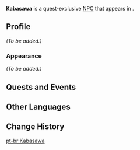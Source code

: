 {{Meta
<!-- REMOVE THIS TEMPLATE AFTER ADDING MISSING INFO -->
|missing_NPC_profile  = yes
}}
{{Character Infobox
|type             = Quest NPC
|image            = NPC Kabasawa.png
|realname         = 
|region           = Inazuma
|location         = Inazuma
|affiliation      = 
|title            = 
|voiceEN          = 
|voiceCN          = 
|voiceJP          = 
}}
'''Kabasawa''' {{Lang|ja=蒲澤}} is a quest-exclusive [[NPC]] that appears in {{Quest|Victory Banquet}}.
<!--
==Location==
<gallery>
NPC Location Kabasawa.png|Kabasawa's location
NPC Location Kabasawa Context.png|Additional context
</gallery>
-->
==Profile==
<!-- detailed story/lore information goes here -->
''(To be added.)''

===Appearance===
''(To be added.)''

==Quests and Events==
{{Quests and Events}}

==Other Languages==
{{Other Languages
|default_hidden = 1
|en      = Kabasawa
|zhs     = 蒲泽
|zhs_rm  = Púzé
|zht     = 蒲澤
|zht_rm  = Púzé
|ja      = 蒲澤
|ja_rm   = Kabasawa
|ko      = 카바사와
|es      = Kabasawa
|fr      = Kabasawa
|ru      = Кабасава
|th      = Kabasawa
|vi      = Kabasawa
|de      = Kabasawa
|id      = Kabasawa
|pt      = Kabasawa
|tr      = Kabasawa
|it      = Kabasawa
}}

==Change History==
{{Change History|2.1}}

[[pt-br:Kabasawa]]